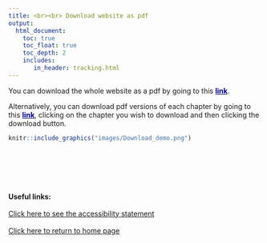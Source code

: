 ```yaml
---
title: <br><br> Download website as pdf
output:
  html_document:
    toc: true
    toc_float: true
    toc_depth: 2
    includes:
       in_header: tracking.html
---
```


<style type="text/css">

.footer{
  position: relative; 
  margin-top: 100px; 
  height = 100px; 
  width: 100%;
  text-align: left
}
.
</style>
You can download the whole website as a pdf by going to this <a href="https://github.com/AnalystsUncertaintyToolkit/UncertaintyWeb/raw/master/PDF_chapters/Uncertainty_Toolkit_for_Analysts_in_Government_-_full_content.pdf" style="color: DARKBLUE;"> <b>link</b></a>.



Alternatively, you can download pdf versions of each chapter by going to this <a href="https://github.com/AnalystsUncertaintyToolkit/UncertaintyWeb/tree/master/PDF_chapters" style="color: DARKBLUE;"> <b>link</b></a>, clicking on the chapter you wish to download and then clicking the download button.

```r

knitr::include_graphics("images/Download_demo.png")

```


<div class="footer">
<b>Useful links:</b>
<br><br>
<a href="accessibility.html">Click here to see the accessibility statement</a>
<br><br>
<a href="index.html">Click here to return to home page</a>
</div>
